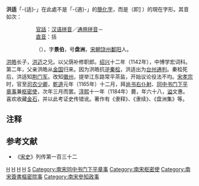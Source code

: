 {{CJK-New-Char|284C8|ver=B}}
'''洪适'''<ref>「-{适}-」在此處不是「-{適}-」的[[簡化字|簡化字]]，而是{{僻字|𨓈|辶＋（氏＋口）}}（即[http://www.unicode.org/cgi-bin/refglyph?24-284C8] {{Wayback|url=http://www.unicode.org/cgi-bin/refglyph?24-284C8 |date=20201218184523 }}）的現在字形。其音如次：
::[[官話|官話]]：[[汉语拼音|汉语拼音]]／[[通用拼音|通用拼音]]－{{lang|la|Kuò}}
::[[直音|直音]]：括</ref>（{{bd|1117年||1184年}}），字'''景伯'''，号'''盘洲'''，[[宋朝|宋朝]][[饶州|饶州]][[鄱阳|鄱阳]]人。

[[洪皓|洪皓]]长子，[[洪迈|洪迈]]之兄。以父荫补修职郎。[[绍兴_(南宋)|绍兴]]十二年（1142年），中博学宏词科。第二年，父亲洪皓从[[金国|金国]]归来。因为洪皓抗逆[[秦桧|秦桧]]，洪适出为[[台州|台州]][[通判|通判]]。秦桧死后，洪适知[[荆门军|荆门军]]。改知[[徽州|徽州]]，提举江东路常平茶盐，开始议论役法不均。[[宋孝宗|宋孝宗]]时，官至[[司农少卿|司农少卿]]，[[乾道_(南宋)|乾道]]元年（1165年）十二月，拜[[尚书右仆射|尚书右仆射]]、[[同中书门下平章事|同中书门下平章事]]兼[[枢密使|枢密使]]，次年三月而罢。[[淳熙|淳熙]]十一年（1184年）薨，年六十八，[[谥|谥]]文惠。喜欢收藏[[金石|金石]]，并以此考证史传错讹。著作有《隶释》、《隶续》、《盘洲集》等。

== 注释 ==

{{Reflist}}

==参考文献==
*《[[宋史|宋史]]》列传第一百三十二
{{start box}}
{{s-before|[[张浚|张浚]]}}
{{s-title|[[南宋|南宋]][[尚书右仆射|尚书右仆射]]同平章事|1165年—1166年}}
{{s-after|[[魏杞|魏杞]]}}
{{end box}}
[[Category:宋朝宰相|H]]
[[Category:宋朝金石学家|H]]
[[Category:鄱阳人|H]]
[[Category:谥文惠|H]]
[[Category:洪姓|S]]
[[Category:南宋同中书门下平章事|Category:南宋同中书门下平章事]]
[[Category:南宋枢密使|Category:南宋枢密使]]
[[Category:南宋簽書樞密院事|Category:南宋簽書樞密院事]]
[[Category:南宋參知政事|Category:南宋參知政事]]